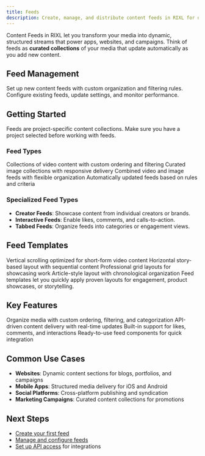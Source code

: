 ```yaml
---
title: Feeds
description: Create, manage, and distribute content feeds in RIXL for dynamic media delivery..
---
```




Content Feeds in RIXL let you transform your media into dynamic, structured streams that power apps, websites, and campaigns. Think of feeds as **curated collections** of your media that update automatically as you add new content.

## Feed Management

<Columns cols={2}>
  <Card
    title="Create Feed"
    href="/platform/dashboard/feeds/create-feed"
    icon="folder-plus"
  >
    Set up new content feeds with custom organization and filtering rules.
  </Card>
  <Card
    title="Manage Feeds"
    href="/platform/dashboard/feeds/manage-feeds"
    icon="settings"
  >
    Configure existing feeds, update settings, and monitor performance.
  </Card>
</Columns>

## Getting Started

<Callout type="info">
  Feeds are project-specific content collections. Make sure you have a project selected before working with feeds.
</Callout>

### Feed Types

<Columns cols={4}>
  <Card title="Video Feeds" icon="video">
    Collections of video content with custom ordering and filtering
  </Card>
  <Card title="Image Feeds" icon="image">
    Curated image collections with responsive delivery
  </Card>
  <Card title="Mixed Media" icon="layers">
    Combined video and image feeds with flexible organization
  </Card>
  <Card title="Dynamic Feeds" icon="workflow">
    Automatically updated feeds based on rules and criteria
  </Card>
</Columns>

### Specialized Feed Types

- **Creator Feeds**: Showcase content from individual creators or brands.
- **Interactive Feeds**: Enable likes, comments, and calls-to-action.
- **Tabbed Feeds**: Organize feeds into categories or engagement views.

## Feed Templates

<Columns cols={2}>
  <Card title="TikTok-Style Feeds">
    Vertical scrolling optimized for short-form video content
  </Card>
  <Card title="Instagram Stories">
    Horizontal story-based layout with sequential content
  </Card>
  <Card title="Portfolio Grid">
    Professional grid layouts for showcasing work
  </Card>
  <Card title="News Feed">
    Article-style layout with chronological organization
  </Card>
</Columns>

<Callout type="info">
  Feed templates let you quickly apply proven layouts for engagement, product showcases, or storytelling.
</Callout>

## Key Features

<Columns cols={2}>
  <Card title="Structured Content" icon="folder">
    Organize media with custom ordering, filtering, and categorization
  </Card>
  <Card title="Dynamic Distribution" icon="activity">
    API-driven content delivery with real-time updates
  </Card>
  <Card title="Social Integration" icon="message-circle">
    Built-in support for likes, comments, and interactions
  </Card>
  <Card title="Embeddable Widgets" icon="code">
    Ready-to-use feed components for quick integration
  </Card>
</Columns>

## Common Use Cases

- **Websites**: Dynamic content sections for blogs, portfolios, and campaigns
- **Mobile Apps**: Structured media delivery for iOS and Android
- **Social Platforms**: Cross-platform publishing and syndication
- **Marketing Campaigns**: Curated content collections for promotions

## Next Steps

- [Create your first feed](/platform/dashboard/feeds/create-feed)
- [Manage and configure feeds](/platform/dashboard/feeds/manage-feeds)
- [Set up API access](/platform/api-documentation/create-key) for integrations
